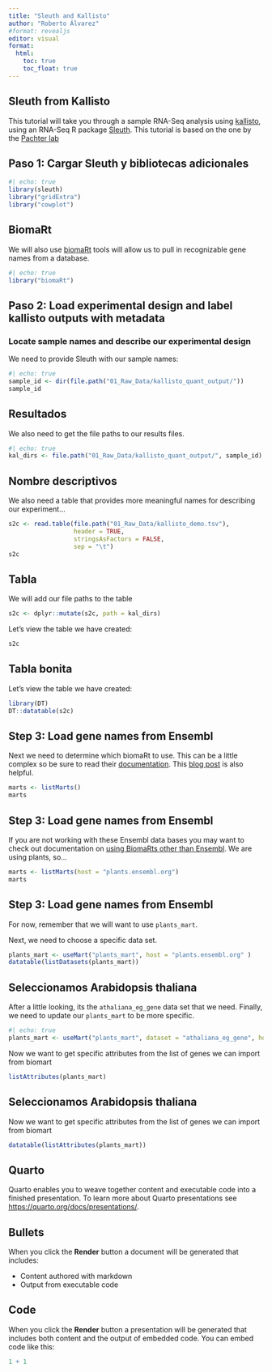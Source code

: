 ```yaml
---
title: "Sleuth and Kallisto"
author: "Roberto Álvarez"
#format: revealjs
editor: visual
format:
  html:
    toc: true
    toc_float: true
---
```



##  Sleuth from Kallisto

This tutorial will take you through a sample RNA-Seq analysis using [kallisto](https://pachterlab.github.io/kallisto/about), using an RNA-Seq R package [Sleuth](https://pachterlab.github.io/sleuth/about). This tutorial is based on the one by the [Pachter lab](https://pachterlab.github.io/sleuth_walkthroughs/boj/analysis.html)

## Paso 1: Cargar Sleuth y bibliotecas adicionales



```r
#| echo: true
library(sleuth)
library("gridExtra")
library("cowplot")
```


## BiomaRt


We will also use [biomaRt](https://bioconductor.org/packages/release/bioc/html/biomaRt.html) tools will allow us to pull in recognizable gene names from a database.


```r
#| echo: true
library("biomaRt")
```



## Paso 2:  Load experimental design and label kallisto outputs with metadata

### Locate sample names and describe our experimental design

We need to provide Sleuth with our sample names:

```r
#| echo: true
sample_id <- dir(file.path("01_Raw_Data/kallisto_quant_output/"))
sample_id
```


## Resultados

We also need to get the file paths to our results files.
```r
#| echo: true
kal_dirs <- file.path("01_Raw_Data/kallisto_quant_output/", sample_id)
```

## Nombre descriptivos

We also need a table that provides more meaningful names for describing our experiment...

```r
s2c <- read.table(file.path("01_Raw_Data/kallisto_demo.tsv"),
                  header = TRUE,
                  stringsAsFactors = FALSE,
                  sep = "\t")
s2c
```

## Tabla
We will add our file paths to the table

```r
s2c <- dplyr::mutate(s2c, path = kal_dirs)
```

Let's view the table we have created:
```r
s2c
```

## Tabla bonita

Let's view the table we have created:
```r
library(DT)
DT::datatable(s2c)
```


## Step 3: Load gene names from Ensembl

Next we need to determine which biomaRt to use. This can be a little complex so be sure to read their [documentation](https://www.bioconductor.org/packages/devel/bioc/vignettes/biomaRt/inst/doc/biomaRt.html). This [blog post](https://nsaunders.wordpress.com/2015/04/28/some-basics-of-biomart/) is also helpful.

```r
marts <- listMarts()
marts
```

## Step 3: Load gene names from Ensembl

If you are not working with these Ensembl data bases you may want to check out documentation on [using BiomaRts other than Ensembl](https://bioconductor.org/packages/release/bioc/vignettes/biomaRt/inst/doc/biomaRt.html#using-a-biomart-other-than-ensembl). We are using plants, so...

```r
marts <- listMarts(host = "plants.ensembl.org")
marts
```


## Step 3: Load gene names from Ensembl
For now, remember that we will want to use `plants_mart`.

Next, we need to choose a specific data set.

```r
plants_mart <- useMart("plants_mart", host = "plants.ensembl.org" )
datatable(listDatasets(plants_mart))

```

## Seleccionamos Arabidopsis thaliana

After a little looking, its the `athaliana_eg_gene` data set that we need. Finally, we need to update our `plants_mart` to be more specific.

```r
#| echo: true
plants_mart <- useMart("plants_mart", dataset = "athaliana_eg_gene", host="plants.ensembl.org" )
```

Now we want to get specific attributes from the list of genes we can import from biomart

```r
listAttributes(plants_mart)
```


## Seleccionamos Arabidopsis thaliana



Now we want to get specific attributes from the list of genes we can import from biomart

```r
datatable(listAttributes(plants_mart))
```




## Quarto

Quarto enables you to weave together content and executable code into a finished presentation. To learn more about Quarto presentations see <https://quarto.org/docs/presentations/>.

## Bullets

When you click the **Render** button a document will be generated that includes:

-   Content authored with markdown
-   Output from executable code

## Code

When you click the **Render** button a presentation will be generated that includes both content and the output of embedded code. You can embed code like this:

```r
1 + 1
```
